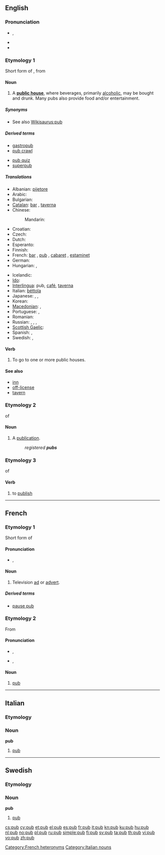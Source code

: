 ==English==

===Pronunciation===
* {{a|UK}} {{IPA|/pʌb/}}, {{SAMPA|/pVb/}}
* {{audio|en-us-pub.ogg|Audio (US)}}
* {{rhymes|ʌb}}

===Etymology 1===
Short form of {{term|public}}, from {{term|public house}}

====Noun====
{{wikipedia}}
{{en-noun}}

# A '''[[public house]]''', where beverages, primarily [[alcoholic]], may be bought and drunk. Many pubs also provide food and/or entertainment.

=====Synonyms=====
* See also [[Wikisaurus:pub]]

=====Derived terms=====
{{top2}}
* [[gastropub]]
* [[pub crawl]]
{{mid2}}
* [[pub quiz]]
* [[superpub]]
{{bottom}}

=====Translations=====
{{trans-top|public house}}
* Albanian: [[pijetore]] {{f}}
* Arabic: {{t|ar|خانة|f|tr=khaana|sc=Arab}}
* Bulgarian: {{t|bg|кръчма|f|tr=krǎčma}}
* [[Catalan]]: [[bar]] {{m}}, [[taverna]] {{f}}
* Chinese:
*: Mandarin: {{t|zh|酒吧|tr=jiǔbā|sc=Hani}}
* Croatian: {{t-|hr|krčma|f}}
* Czech: {{t-|cs|hospoda|f}}
* Dutch: {{t+|nl|kroeg|f}}
* Esperanto: {{t-|eo|drinkejo}}
* Finnish: {{t-|fi|kapakka}}
* French: [[bar]] {{m}}, [[#Etymology 2|pub]] {{m}}, [[cabaret]] {{m}}, [[estaminet]] {{m}}
* German: {{t+|de|Kneipe|f}}
* Hungarian: {{t+|hu|kocsma}}, {{t-|hu|korcsma}}
{{trans-mid}}
* Icelandic: {{t+|is|krá|f}}
* [[Ido]]: {{t+|io|drinkerio|xs=Ido}}
* [[Interlingua]]: pub, [[café]], [[taverna]]
* Italian: [[béttola]] {{f}}
* Japanese: {{t|ja|居酒屋|tr=いざかや , izakaya|sc=Jpan}}, {{t|ja|パブ|tr=pabu|sc=Jpan}}, {{t|ja|バー|tr=bā|sc=Jpan}}
* Korean: {{t|ko|술집|tr=suljip|sc=Kore}}
* [[Macedonian]]: {{t-|mk|крчма|f|tr=k'rčma}},  {{t|mk|паб|m|tr=pab}}
* Portuguese: {{t+|pt|bar|m}}, {{t+|pt|taberna|f}}
* Romanian: {{t-|ro|cârciumă|f}}
* Russian: {{t+|ru|бар|m|tr=bar|sc=Cyrl}}, {{t|ru|пивная|f|tr=pivnája|sc=Cyrl}}, {{t|ru|кабак|m|tr=kabák|sc=Cyrl}}, {{t|ru|паб|m|tr=pab|sc=Cyrl}}
* [[Scottish Gaelic]]: {{t|gd|taigh-seinnse|m}}
* Spanish: {{t+|es|bar|m}}, {{t-|es|taberna|f}}
* Swedish: {{t+|sv|krog|c}}, {{t+|sv|pub|c}}
{{trans-bottom}}

====Verb====
{{en-verb|pub|b|ed}}

# {{intransitive}} To go to one or more public houses.

====See also====
* [[inn]]
* [[off-license]]
* [[tavern]]

===Etymology 2===
{{abbreviation}} of {{term|publication}}

====Noun====
{{en-noun}}

# A [[publication]].
#: ''registered '''pubs'''''

===Etymology 3===
{{abbreviation}} of {{term|publish}}

====Verb====
{{en-verb|pub|b|ed}}

# {{informal|transitive}} to [[publish]]

----

==French==

===Etymology 1===
Short form of {{term|publicité|lang=fr}}

====Pronunciation====
* {{IPA|/pyb/|lang=fr}}, {{SAMPA|/pyb/|lang=fr}}

====Noun====
{{fr-noun|f}}

# Television [[ad]] or [[advert]].

=====Derived terms=====
* [[pause pub]]

===Etymology 2===
From {{etyl|en|fr}} {{term|pub|lang=en}}

====Pronunciation====
* {{a|France}} {{IPA|/pœb/|lang=fr}}, {{SAMPA|/p9b/|lang=fr}}
* {{a|Québec}} {{IPA|/pɔb/|lang=fr}}, {{SAMPA|/pOb/|lang=fr}}

====Noun====
{{fr-noun|m}}

# [[#English|pub]]

[[Category:French heteronyms]]

----

==Italian==

===Etymology===
{{etyl|en|it}}

===Noun===
'''pub''' {{m|inv}}

# [[#English|pub]]

[[Category:Italian nouns]]

----

==Swedish==

===Etymology===
{{etyl|en|sv}} {{term|pub|lang=en}}

===Noun===
{{sv-noun-reg-ar}}
'''pub''' {{c}}

# [[#English|pub]]

[[cs:pub]]
[[cy:pub]]
[[et:pub]]
[[el:pub]]
[[es:pub]]
[[fr:pub]]
[[it:pub]]
[[kn:pub]]
[[ku:pub]]
[[hu:pub]]
[[nl:pub]]
[[no:pub]]
[[pl:pub]]
[[ru:pub]]
[[simple:pub]]
[[fi:pub]]
[[sv:pub]]
[[ta:pub]]
[[th:pub]]
[[vi:pub]]
[[vo:pub]]
[[zh:pub]]